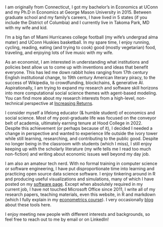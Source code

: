 I am originally from Connecticut, I got my bachelor's in Economics at UConn and my Ph.D in Economics at George Mason University in 2015. Between graduate school and my family's careers, I have lived in 5 states (if you include the District of Columbia) and I currently live in Takoma Park, MD with my wife and kid.

I'm a big fan of Miami Hurricanes college football (my wife's undergrad alma mater) and UConn Huskies basketball. In my spare time, I enjoy running, cycling, reading, eating (and trying to cook) good (mostly vegetarian) food, traveling, and enjoying lots of live music with my wife.

As an economist, I am interested in understanding what institutions and policies best allow us to come up with inventions and ideas that benefit everyone. This has led me down rabbit holes ranging from 17th century English institutional change, to 19th century American literary piracy, to the success of Wikipedia, to crowdfunding, blockchains, & generative AI. Aspirationally, I am trying to expand my research and software skill horizons into more computational social science themes with agent-based modeling. You can find more about my research interests from a high-level, non-technical perspective at [Increasing Returns](https://increasingreturns.substack.com).

I consider myself a lifelong educator (& humble student) of economics and social science. Most of my post-graduate life was focused on the conveyor belt of academia, ultimately earning tenure at Hood College in 2022. Despite this achievement (or perhaps because of it), I decided I needed a change in perspective and wanted to experience life outside the ivory tower while still learning, researching, and contributing to the public good. Despite no longer being in the classroom with students (which I miss), I still enjoy keeping up with the scholarly literature (my wife tells me I read too much non-fiction) and writing about economic issues well beyond my day job.

I am also an amateur tech nerd. With no formal training in computer science or software engineering, I have put disproportionate time into learning and practicing open source data science software. I enjoy tinkering around in R and producing useful visualizations and simulations, many of which I have posted on my [software page](software.qmd). Except when absolutely required in my current job, I have not touched Microsoft Office since 2011, I write all of my research papers, teaching materials, even this website, in R and markdown (which I fully explain in my [econometrics course](https://metricsf22.classes.ryansafner.com)). I very occasionally [blog](/posts/) about these tools here.

I enjoy meeting new people with different interests and backgrounds, so feel free to reach out to me by email or on LinkedIn!